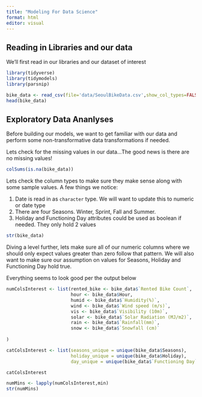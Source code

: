 ```yaml
---
title: "Modeling For Data Science"
format: html
editor: visual
---
```


## Reading in Libraries and our data

We'll first read in our libraries and our dataset of interest

```r
library(tidyverse)
library(tidymodels)
library(parsnip)

bike_data <- read_csv(file='data/SeoulBikeData.csv',show_col_types=FALSE)
head(bike_data)
```

## Exploratory Data Ananlyses

Before building our models, we want to get familiar with our data and perform some non-transformative data transformations if needed.

Lets check for the missing values in our data...The good news is there are no missing values!

```r
colSums(is.na(bike_data))
```

Lets check the column types to make sure they make sense along with some sample values. A few things we notice:

1.  Date is read in as `character` type. We will want to update this to numeric or date type
2.  There are four Seasons. Winter, Sprint, Fall and Summer.
3.  Holiday and Functioning Day attributes could be used as boolean if needed. They only hold 2 values

```r
str(bike_data)
```
Diving a level further, lets make sure all of our numeric columns where we should only expect values greater than zero follow that pattern. We will also want to make sure our assumption on values for Seasons, Holiday and Functioning Day hold true.

Everything seems to look good per the output below

```r
numColsInterest <- list(rented_bike <- bike_data$`Rented Bike Count`,
                        hour <- bike_data$Hour,
                        humid <- bike_data$`Humidity(%)`,
                        wind <- bike_data$`Wind speed (m/s)`,
                        vis <- bike_data$`Visibility (10m)`,
                        solar <- bike_data$`Solar Radiation (MJ/m2)`,
                        rain <- bike_data$`Rainfall(mm)`,
                        snow <- bike_data$`Snowfall (cm)`
                        
)

catColsInterest <- list(seasons_unique = unique(bike_data$Seasons),
                        holiday_unique = unique(bike_data$Holiday),
                        day_unique = unique(bike_data$`Functioning Day`))

catColsInterest

numMins <- lapply(numColsInterest,min)
str(numMins)
```

